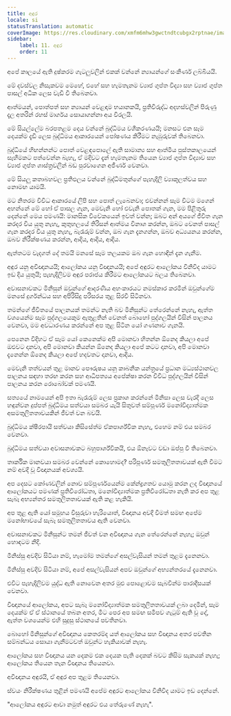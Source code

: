 ```yaml
---
title: අඳුර
locale: si
statusTranslation: automatic
coverImage: https://res.cloudinary.com/xmfm6mhw3gwctndtcubgx2rptnae/image/upload/v1741354419/small_cover_la_gran_rebelion_28716e29d2.webp
sidebar:
    label: 11. අඳුර
    order: 11
---
```

අපේ කාලයේ ඇති දුෂ්කරම ගැටලුවලින් එකක් වන්නේ න්‍යායන්ගේ සංකීර්ණ ලබ්බියයි.

මේ දවස්වල නිසැකවම මෙහේ, එහේ සහ හැමතැනම ව්‍යාජ ගුප්ත විද්‍යා සහ ව්‍යාජ ගුප්ත පාසල් අධික ලෙස වැඩි වී තිබෙනවා.

ආත්මයන්, පොත්පත් සහ න්‍යායන් වෙළඳාම භයානකයි, ප්‍රතිවිරුද්ධ අදහස්වලින් පිරුණු දැල අතරින් රහස් මාර්ගය සොයාගන්නා අය විරලයි.

මේ සියල්ලේම බරපතළම දෙය වන්නේ බුද්ධිමය වශීකරණයයි; මනසට එන සෑම දෙයක්ම දැඩි ලෙස බුද්ධිමය ආකාරයෙන් පෝෂණය කිරීමට නැඹුරුවක් තිබෙනවා.

බුද්ධියේ හිඟන්නන්ට පොත් වෙළඳපොලේ ඇති සාමාන්‍ය සහ ආත්මීය පුස්තකාලයෙන් සෑහීමකට පත්වෙන්න බැහැ, ඒ මදිවට දැන් හැමතැනම තියෙන ව්‍යාජ ගුප්ත විද්‍යාව සහ ව්‍යාජ ගුප්ත ශාස්ත්‍රවලින් බඩ පුරවාගෙන අජීර්ණ වෙනවා.

මේ සියලු කතාබහවල ප්‍රතිඵලය වන්නේ බුද්ධිමතුන්ගේ පැහැදිලි ව්‍යාකූලත්වය සහ නොමඟ යාමයි.

මට නිතරම විවිධ ආකාරයේ ලිපි සහ පොත් ලැබෙනවා; එවන්නන් සෑම විටම මගෙන් අහන්නේ මේ හෝ ඒ පාසල ගැන, මෙවැනි හෝ එවැනි පොතක් ගැන, මම පිළිතුරු දෙන්නේ මෙය පමණයි: මානසික විවේකයෙන් ඉවත් වන්න; ඔබට අන් අයගේ ජීවිත ගැන කරදර විය යුතු නැහැ, කුතුහලයේ තිරිසන් ආත්මය විනාශ කරන්න, ඔබට වෙනත් පාසල් ගැන කරදර විය යුතු නැහැ, බැරෑරුම් වන්න, ඔබ ගැන දැනගන්න, ඔබව අධ්‍යයනය කරන්න, ඔබව නිරීක්ෂණය කරන්න, ආදිය, ආදිය, ආදිය.

ඇත්තටම වැදගත් දේ තමයි මනසේ සෑම තලයකම ඔබ ගැන හොඳින් දැන ගැනීම.

අඳුර යනු අවිඥානයයි; ආලෝකය යනු විඥානයයි; අපේ අඳුරට ආලෝකය විනිවිද යාමට ඉඩ දිය යුතුයි; පැහැදිලිවම අඳුර පරාජය කිරීමට ආලෝකයට බලය තිබෙනවා.

අවාසනාවකට මිනිසුන් ඔවුන්ගේ ආදරණීය අහංකාරයට නමස්කාර කරමින් ඔවුන්ගේම මනසේ දුර්ගන්ධය සහ අපිරිසිදු පරිසරය තුළ සිරවී සිටිනවා.

තමන්ගේ ජීවිතයේ පාලනයක් තමන්ට නැති බව මිනිසුන්ට තේරෙන්නේ නැහැ, ඇත්ත වශයෙන්ම සෑම පුද්ගලයෙකුම ඇතුළතින් වෙනත් බොහෝ පුද්ගලයින් විසින් පාලනය වෙනවා, මම අවධාරණය කරන්නේ අප තුළ සිටින යෝ ගණනාව ගැනයි.

පෙනෙන විදිහට ඒ සෑම යෝ කෙනෙක්ම අපි මොනවා හිතන්න ඕනෙද කියලා අපේ ඔළුවට දානවා, අපි මොනවා කියන්න ඕනෙද කියලා අපේ කටට දානවා, අපි මොනවා දැනෙන්න ඕනෙද කියලා අපේ හදවතට දානවා, ආදිය.

මෙවැනි තත්වයන් තුළ මානව පෞරුෂය යනු කාබනික යන්ත්‍රයේ ප්‍රධාන මධ්‍යස්ථානවල පාලනය සඳහා තරඟ කරන සහ ආධිපත්‍යය අපේක්ෂා කරන විවිධ පුද්ගලයින් විසින් පාලනය කරන රොබෝවක් පමණයි.

සත්‍යයේ නාමයෙන් අපි ඉතා බැරෑරුම් ලෙස ප්‍රකාශ කරන්නේ මිනිසා ලෙස වැරදි ලෙස හඳුන්වන දුප්පත් බුද්ධිමය සත්වයා සමබර යැයි සිතුවත් සම්පූර්ණ මනෝවිද්‍යාත්මක අසමතුලිතතාවයකින් ජීවත් වන බවයි.

බුද්ධිමය ක්ෂීරපායි සත්වයා කිසිසේත්ම ඒකපාර්ශ්වික නැහැ, එහෙම නම් එය සමබර වෙනවා.

බුද්ධිමය සත්වයා අවාසනාවකට බහුපාර්ශ්විකයි, එය ඕනෑවට වඩා ඔප්පු වී තිබෙනවා.

තාර්කික මානවයා සමබර වෙන්නේ කොහොමද? පරිපූර්ණ සමතුලිතතාවයක් ඇති වීමට නම් අවදි වූ විඥානයක් අවශ්‍යයි.

අප දෙසට කෝණවලින් නොව සම්පූර්ණයෙන්ම කේන්ද්‍රගතව යොමු කරන ලද විඥානයේ ආලෝකයට පමණක් ප්‍රතිවිරෝධතා, මනෝවිද්‍යාත්මක ප්‍රතිවිරෝධතා නැති කර අප තුළ සැබෑ අභ්‍යන්තර සමතුලිතතාවයක් ඇති කළ හැකියි.

අප තුළ ඇති යෝ සමූහය විසුරුවා හැරියොත්, විඥානය අවදි වීමත් සමඟ අපේම මනෝභාවයේ සැබෑ සමතුලිතතාවය ඇති වෙනවා.

අවාසනාවකට මිනිසුන්ට තමන් ජීවත් වන අවිඥානය ගැන තේරෙන්නේ නැහැ; ඔවුන් හොඳටම නිදි.

මිනිස්සු අවදිව සිටියා නම්, හැමෝම තමන්ගේ අසල්වැසියන් තමන් තුළම දැනෙනවා.

මිනිස්සු අවදිව සිටියා නම්, අපේ අසල්වැසියන් අපව ඔවුන්ගේ අභ්‍යන්තරයේ දැනෙනවා.

එවිට පැහැදිලිවම යුද්ධ ඇති නොවෙන අතර මුළු පොළොවම සැබවින්ම පාරාදීසයක් වෙනවා.

විඥානයේ ආලෝකය, අපට සැබෑ මනෝවිද්‍යාත්මක සමතුලිතතාවයක් ලබා දෙමින්, සෑම දෙයක්ම ඒ ඒ ස්ථානයේ තබන අතර, මීට පෙර අප සමඟ සමීපව ගැටුම් ඇති වූ දේ, ඇත්ත වශයෙන්ම එහි සුදුසු ස්ථානයේ පවතිනවා.

බොහෝ මිනිසුන්ගේ අවිඥානය කෙතරම්ද යත් ආලෝකය සහ විඥානය අතර පවතින සම්බන්ධය සොයා ගැනීමටවත් ඔවුන්ට හැකියාවක් නැහැ.

ආලෝකය සහ විඥානය යන දෙකම එක දෙයක පැති දෙකක් බවට කිසිම සැකයක් නැහැ; ආලෝකය තියෙන තැන විඥානය තියෙනවා.

අවිඥානය අඳුරයි, ඒ අඳුර අප තුළම තියෙනවා.

ස්වයං නිරීක්ෂණය තුළින් පමණයි අපේම අඳුරට ආලෝකය විනිවිද යාමට ඉඩ දෙන්නේ.

"ආලෝකය අඳුරට ආවා නමුත් අඳුරට එය තේරුණේ නැහැ".

